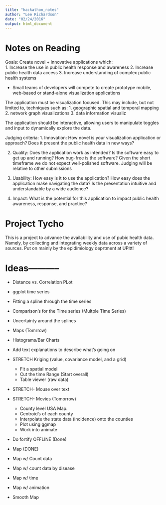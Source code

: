 ```yaml
---
title: "hackathon_notes"
author: "Lee Richardson"
date: "02/24/2016"
output: html_document
---
```


# Notes on Reading 
Goals: Create novel + innovative applications which:  
  1. Increase the use in public health response and awareness
  2. Increase public health data access
  3. Increase understanding of complex public health systems 

- Small teams of developers will compete to create prototype mobile, web-based or stand-alone visualization applications

The application must be visualization focused.  This may include, but not limited to, techniques such as:
1. geographic spatial and temporal mapping
2. network graph visualizations
3. data information visualiz

The application should be interactive, allowing users to manipulate toggles and input to dynamically explore the data.

Judging criteria: 
1. Innovation:  How novel is your visualization application or approach? Does it present the public health data in new ways?

2. Quality: Does the application work as intended? Is the software easy to get up and running? How bug-free is the software? Given the short timeframe we do not expect well-polished software. Judging will be relative to other submissions

3. Usability: How easy is it to use the application? How easy does the application make navigating the data? Is the presentation intuitive and understandable by a wide audience?

4. Impact: What is the potential for this application to impact public health awareness, response, and practice?

# Project Tycho
This is a project to advance the availability and use of pubic health data. Namely, by collecting and integrating weekly data across a variety of sources. Put on mainly by the epidimiology deprtment at UPitt!

# Ideas-----------
- Distance vs. Correlation PLot 
- ggplot time series 
- Fitting a spline through the time series 
- Comparison's for the Time series (Multple Time Series)

- Uncertainty around the splines 
- Maps (Tomrrow)
- Histograms/Bar Charts 
- Add text explanations to describe what's going on

- STRETCH Kriging (value, covariance model, and a grid)
  - Fit a spatial model
  - Cut the time Range (Start overall)
  - Table viewer (raw data)
- STRETCH- Mouse over text 

- STRETCH- Movies (Tomorrow)
  - County level USA Map. 
  - Centroid's of each county 
  - Interpolate the state data (incidence) onto the counties 
  - Plot using ggmap 
  - Work into animate 

- Do fortify OFFLINE (Done) 
- Map (DONE)
- Map w/ Count data 
- Map w/ count data by disease
- Map w/ time 
- Map w/ animation 
- Smooth Map 
  
  
